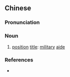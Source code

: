 {{also|军中从事}}
==Chinese==
{{zh-forms|s=军中从事|type=112}}

===Pronunciation===
{{zh-pron
|m=jūn zhōng cóngshì
|cat=n
}}

===Noun===
{{zh-noun}}

# {{lb|zh|archaic}} [[position]] [[title]]: [[military]] [[aide]]

===References===
* {{cite-book
|last=Luo
|first=Guanzhong
|authorlink=w:Luo Guanzhong
|coauthors=
|year=
|title=Annotated [[s:Romance of the Three Kingdoms/Chapter 10#15|Romance of the Three Kingdoms/Chapter 10]], page 127, note 17
|language=Mandarin
|publisher=
|location=
|isbn=957911305X
}}